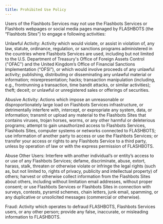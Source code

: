 ```yaml
---
title: Prohibited Use Policy
---
```


Users of the Flashbots Services may not use the Flashbots Services or Flashbots webpages or social media pages managed by FLASHBOTS (the “Flashbots Sites”) to engage e following activities:

Unlawful Activity: Activity which would violate, or assist in violation of, any law, statute, ordinance, regulation, or sanctions programs administered in the countries where Flashbots Services are used, including but not limited to the U.S. Department of Treasury's Office of Foreign Assets Control ("OFAC") and the United Kingdom’s Office of Financial Sanctions Implementation (“OFSI”), or which would involve proceeds of any unlawful activity; publishing, distributing or disseminating any unlawful material or information; misrepresentation; hacks; transaction manipulation (including, e.g., frontrunning a transaction, time bandit attacks, or similar activities); theft; deceit; or unlawful or unregistered sales or offerings of securities.

Abusive Activity: Actions which impose an unreasonable or disproportionately large load on Flashbots Services infrastructure, or detrimentally interfere with, intercept, or expropriate any system, data, or information; transmit or upload any material to the Flashbots Sites that contains viruses, trojan horses, worms, or any other harmful or deleterious programs; attempt to gain unauthorized access to Flashbots Services, Flashbots Sites, computer systems or networks connected to FLASHBOTS; use information of another party to access or use the Flashbots Services; or transfer your access or rights to any Flashbots Service to a third party, unless by operation of law or with the express permission of FLASHBOTS.

Abuse Other Users: Interfere with another individual’s or entity’s access to or use of any Flashbots Services; defame, discriminate, abuse, extort, harass, stalk, threaten or otherwise violate or infringe the legal rights (such as, but not limited to, rights of privacy, publicity and intellectual property) of others; harvest or otherwise collect information from the Flashbots Sites about others, including without limitation email addresses, without proper consent; or use Flashbots Services or Flashbots Sites in connection with surveys, contests, pyramid schemes, chain letters, junk email, spamming, or any duplicative or unsolicited messages (commercial or otherwise). 

Fraud: Activity which operates to defraud FLASHBOTS, Flashbots Services users, or any other person; provide any false, inaccurate, or misleading information to FLASHBOTS.
